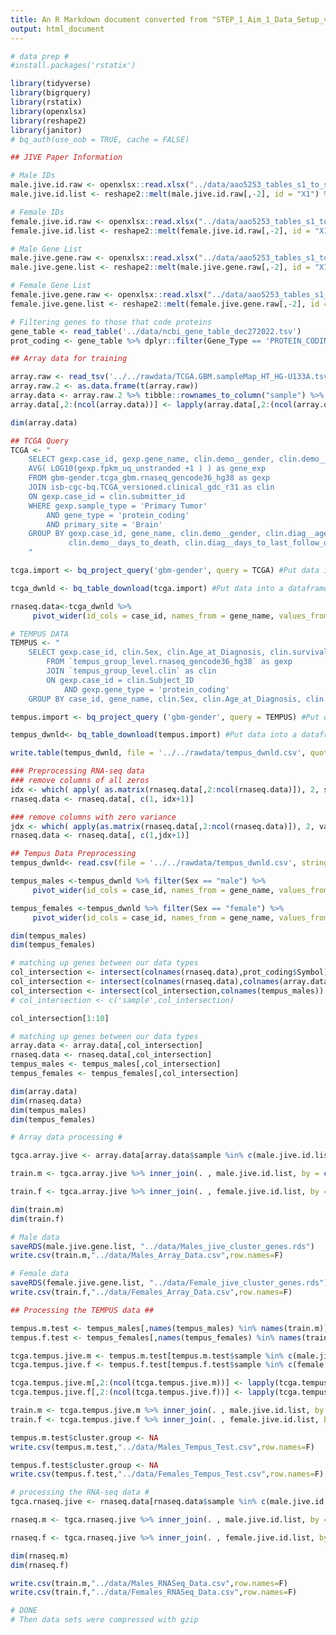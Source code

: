 ```yaml
---
title: An R Markdown document converted from "STEP_1_Aim_1_Data_Setup_v3.ipynb"
output: html_document
---
```


```r
# data prep #
#install.packages('rstatix')
```

```r
library(tidyverse)
library(bigrquery)
library(rstatix)
library(openxlsx)
library(reshape2)
library(janitor)
# bq_auth(use_oob = TRUE, cache = FALSE)
```

```r
## JIVE Paper Information

# Male IDs
male.jive.id.raw <- openxlsx::read.xlsx("../data/aao5253_tables_s1_to_s12.xlsx", sheet = "Supplemental Table 2", colNames = F, rows = 5:10)
male.jive.id.list <- reshape2::melt(male.jive.id.raw[,-2], id = "X1") %>% rename(cluster.group = X1) %>% select(-variable) %>% filter(!is.na(value)) %>% arrange(cluster.group)

# Female IDs
female.jive.id.raw <- openxlsx::read.xlsx("../data/aao5253_tables_s1_to_s12.xlsx", sheet = "Supplemental Table 2", colNames = F, rows = 21:25)
female.jive.id.list <- reshape2::melt(female.jive.id.raw[,-2], id = "X1") %>% rename(cluster.group = X1) %>% select(-variable) %>% filter(!is.na(value)) %>% arrange(cluster.group)

# Male Gene List
male.jive.gene.raw <- openxlsx::read.xlsx("../data/aao5253_tables_s1_to_s12.xlsx", sheet = "Supplemental Table 2", colNames = F, rows = 12:16)
male.jive.gene.list <- reshape2::melt(male.jive.gene.raw[,-2], id = "X1") %>% rename(cluster.group = X1) %>% select(-variable) %>% filter(!is.na(value)) %>% arrange(cluster.group)

# Female Gene List
female.jive.gene.raw <- openxlsx::read.xlsx("../data/aao5253_tables_s1_to_s12.xlsx", sheet = "Supplemental Table 2", colNames = F, rows = 28:32)
female.jive.gene.list <- reshape2::melt(female.jive.gene.raw[,-2], id = "X1") %>% rename(cluster.group = X1) %>% select(-variable) %>% filter(!is.na(value)) %>% arrange(cluster.group)
```

```r
# Filtering genes to those that code proteins
gene_table <- read_table('../data/ncbi_gene_table_dec272022.tsv')
prot_coding <- gene_table %>% dplyr::filter(Gene_Type == 'PROTEIN_CODING')
```

```r
## Array data for training

array.raw <- read_tsv('../../rawdata/TCGA.GBM.sampleMap_HT_HG-U133A.tsv.gz', show_col_types = FALSE)
array.raw.2 <- as.data.frame(t(array.raw))
array.data <- array.raw.2 %>% tibble::rownames_to_column("sample") %>% janitor::row_to_names(row_number = 1)
array.data[,2:(ncol(array.data))] <- lapply(array.data[,2:(ncol(array.data))],as.numeric)

dim(array.data)
```

```r
## TCGA Query
TCGA <- "
    SELECT gexp.case_id, gexp.gene_name, clin.demo__gender, clin.demo__vital_status, clin.demo__days_to_death, clin.diag__age_at_diagnosis,clin.demo__race,clin.demo__ethnicity,
    AVG( LOG10(gexp.fpkm_uq_unstranded +1 ) ) as gene_exp
    FROM gbm-gender.tcga_gbm.rnaseq_gencode36_hg38 as gexp
    JOIN isb-cgc-bq.TCGA_versioned.clinical_gdc_r31 as clin
    ON gexp.case_id = clin.submitter_id
    WHERE gexp.sample_type = 'Primary Tumor'
        AND gene_type = 'protein_coding'
        AND primary_site = 'Brain'
    GROUP BY gexp.case_id, gene_name, clin.demo__gender, clin.diag__age_at_diagnosis,demo__race,clin.demo__ethnicity, clin.demo__vital_status,clin.submitter_id, 
             clin.demo__days_to_death, clin.diag__days_to_last_follow_up,clin.exp__created_datetime
    "
```

```r
tcga.import <- bq_project_query('gbm-gender', query = TCGA) #Put data in temporary BQ table

tcga_dwnld <- bq_table_download(tcga.import) #Put data into a dataframe

rnaseq.data<-tcga_dwnld %>% 
     pivot_wider(id_cols = case_id, names_from = gene_name, values_from = gene_exp) %>% rename(sample = case_id)
```

```r
# TEMPUS DATA
TEMPUS <- "
    SELECT gexp.case_id, clin.Sex, clin.Age_at_Diagnosis, clin.survival_status, clin.Survival_days, gexp.gene_name, AVG( LOG10(gexp.fpkm_uq_unstranded +1 ) ) as gene_exp
        FROM `tempus_group_level.rnaseq_gencode36_hg38` as gexp
        JOIN `tempus_group_level.clin` as clin
        ON gexp.case_id = clin.Subject_ID
            AND gexp.gene_type = 'protein_coding'
    GROUP BY case_id, gene_name, clin.Sex, clin.Age_at_Diagnosis, clin.survival_status, clin.Survival_days"

tempus.import <- bq_project_query ('gbm-gender', query = TEMPUS) #Put data in temporary BQ table

tempus_dwnld<- bq_table_download(tempus.import) #Put data into a dataframe

write.table(tempus_dwnld, file = '../../rawdata/tempus_dwnld.csv', quote = F, row.names = F, sep = ',')
```

```r
### Preprocessing RNA-seq data
### remove columns of all zeros
idx <- which( apply( as.matrix(rnaseq.data[,2:ncol(rnaseq.data)]), 2, sum, na.rm=TRUE) > 0 )
rnaseq.data <- rnaseq.data[, c(1, idx+1)]

### remove columns with zero variance
jdx <- which( apply(as.matrix(rnaseq.data[,2:ncol(rnaseq.data)]), 2, var, na.rm=TRUE) > 0 )
rnaseq.data <- rnaseq.data[, c(1,jdx+1)]
```

```r
## Tempus Data Preprocessing
tempus_dwnld<- read.csv(file = '../../rawdata/tempus_dwnld.csv', stringsAsFactors = F, header = T)

tempus_males <-tempus_dwnld %>% filter(Sex == "male") %>%
     pivot_wider(id_cols = case_id, names_from = gene_name, values_from = gene_exp) %>% rename(sample = case_id)

tempus_females <-tempus_dwnld %>% filter(Sex == "female") %>%
     pivot_wider(id_cols = case_id, names_from = gene_name, values_from = gene_exp) %>% rename(sample = case_id)

dim(tempus_males)
dim(tempus_females)
```

```r
# matching up genes between our data types
col_intersection <- intersect(colnames(rnaseq.data),prot_coding$Symbol)
col_intersection <- intersect(colnames(rnaseq.data),colnames(array.data)) #### this orginally said intersect(colnames(rnaseq.data),colnames(array.data))
col_intersection <- intersect(col_intersection,colnames(tempus_males))
# col_intersection <- c('sample',col_intersection)                              
```

```r
col_intersection[1:10]
```

```r
# matching up genes between our data types
array.data <- array.data[,col_intersection]
rnaseq.data <- rnaseq.data[,col_intersection]
tempus_males <- tempus_males[,col_intersection]
tempus_females <- tempus_females[,col_intersection]

dim(array.data)
dim(rnaseq.data)
dim(tempus_males)
dim(tempus_females)
```

```r
# Array data processing #
```

```r
tgca.array.jive <- array.data[array.data$sample %in% c(male.jive.id.list$value,female.jive.id.list$value),]

train.m <- tgca.array.jive %>% inner_join(. , male.jive.id.list, by = c("sample" = "value"))

train.f <- tgca.array.jive %>% inner_join(. , female.jive.id.list, by = c("sample" = "value"))
```

```r
dim(train.m)
dim(train.f)
```

```r
# Male data
saveRDS(male.jive.gene.list, "../data/Males_jive_cluster_genes.rds")
write.csv(train.m,"../data/Males_Array_Data.csv",row.names=F)

# Female data
saveRDS(female.jive.gene.list, "../data/Female_jive_cluster_genes.rds")
write.csv(train.f,"../data/Females_Array_Data.csv",row.names=F)
```

```r
## Processing the TEMPUS data ##
```

```r
tempus.m.test <- tempus_males[,names(tempus_males) %in% names(train.m)]
tempus.f.test <- tempus_females[,names(tempus_females) %in% names(train.f)]

tcga.tempus.jive.m <- tempus.m.test[tempus.m.test$sample %in% c(male.jive.id.list$value),]
tcga.tempus.jive.f <- tempus.f.test[tempus.f.test$sample %in% c(female.jive.id.list$value),]

tcga.tempus.jive.m[,2:(ncol(tcga.tempus.jive.m))] <- lapply(tcga.tempus.jive.m[,2:(ncol(tcga.tempus.jive.m))],as.numeric)
tcga.tempus.jive.f[,2:(ncol(tcga.tempus.jive.f))] <- lapply(tcga.tempus.jive.f[,2:(ncol(tcga.tempus.jive.f))],as.numeric)

train.m <- tcga.tempus.jive.m %>% inner_join(. , male.jive.id.list, by = c("sample" = "value"))
train.f <- tcga.tempus.jive.f %>% inner_join(. , female.jive.id.list, by = c("sample" = "value"))  ### was tgca.rnaseq.jive.f
```

```r
tempus.m.test$cluster.group <- NA
write.csv(tempus.m.test,"../data/Males_Tempus_Test.csv",row.names=F)

tempus.f.test$cluster.group <- NA
write.csv(tempus.f.test,"../data/Females_Tempus_Test.csv",row.names=F)
```

```r
# processing the RNA-seq data #
tgca.rnaseq.jive <- rnaseq.data[rnaseq.data$sample %in% c(male.jive.id.list$value,female.jive.id.list$value),]

rnaseq.m <- tgca.rnaseq.jive %>% inner_join(. , male.jive.id.list, by = c("sample" = "value"))

rnaseq.f <- tgca.rnaseq.jive %>% inner_join(. , female.jive.id.list, by = c("sample" = "value"))
```

```r
dim(rnaseq.m)
dim(rnaseq.f)
```

```r
write.csv(train.m,"../data/Males_RNASeq_Data.csv",row.names=F)
write.csv(train.f,"../data/Females_RNASeq_Data.csv",row.names=F)
```

```r
# DONE
# Then data sets were compressed with gzip
```

